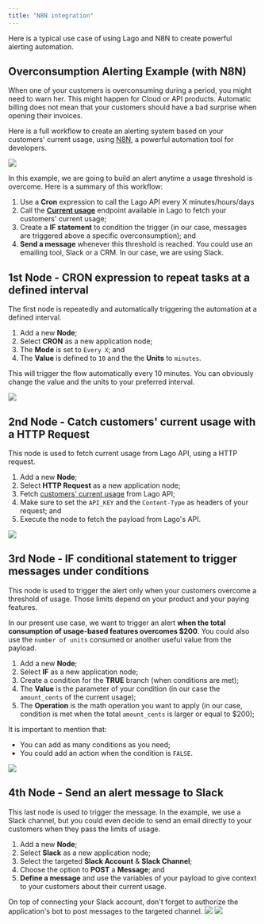```yaml
---
title: "N8N integration"
---
```


Here is a typical use case of using Lago and N8N to create powerful alerting automation.

## Overconsumption Alerting Example (with N8N)

When one of your customers is overconsuming during a period, you might need to warn her. This might happen for Cloud or API products. Automatic billing does not mean that your customers should have a bad surprise when opening their invoices.

Here is a full workflow to create an alerting system based on your customers' current usage, using [N8N](https://n8n.io/), a powerful automation tool for developers.

<Frame caption="N8N Alerting Workflow">
  <img src="/integrations/alerting/images/n8n-current-usage-ffe518dc30433d5f993f3cfb67a31374.png" />
</Frame>


In this example, we are going to build an alert anytime a usage threshold is overcome. Here is a summary of this workflow:
1. Use a **Cron** expression to call the Lago API every X minutes/hours/days
2. Call the [**Current usage**](../../api/customer_usage/customer-usage) endpoint available in Lago to fetch your customers' current usage;
3. Create a **IF statement** to condition the trigger (in our case, messages are triggered above a specific overconsumption); and
4. **Send a message** whenever this threshold is reached. You could use an emailing tool, Slack or a CRM. In our case, we are using Slack.

## 1st Node - CRON expression to repeat tasks at a defined interval
The first node is repeatedly and automatically triggering the automation at a defined interval.
1. Add a new **Node**;
2. Select **CRON** as a new application node;
3. The **Mode** is set to `Every X`; and
4. The **Value** is defined to `10` and the the **Units** to `minutes`. 

This will trigger the flow automatically every 10 minutes. You can obviously change the value and the units to your preferred interval.

<Frame caption="Cron expression">
  <img src="/integrations/alerting/images/cron-alerting-a3cc55668cedb59003c788201dcfaf16.png" />
</Frame>

## 2nd Node - Catch customers' current usage with a HTTP Request
This node is used to fetch current usage from Lago API, using a HTTP request.
1. Add a new **Node**;
2. Select **HTTP Request** as a new application node;
3. Fetch [customers' current usage](../../api/customer_usage/customer-usage) from Lago API;
4. Make sure to set the `API_KEY` and the `Content-Type` as headers of your request; and
5. Execute the node to fetch the payload from Lago's API.

<Frame caption="Customer current usage">
  <img src="/integrations/alerting/images/current-usage-http-request-f534e90c3cc02f462a65c859218ac063.png" />
</Frame>

## 3rd Node - IF conditional statement to trigger messages under conditions
This node is used to trigger the alert only when your customers overcome a threshold of usage. Those limits depend on your product and your paying features.

In our present use case, we want to trigger an alert **when the total consumption of usage-based features overcomes $200**. You could also use the `number of units` consumed or another useful value from the payload.

1. Add a new **Node**;
2. Select **IF** as a new application node;
3. Create a condition for the **TRUE** branch (when conditions are met);
4. The **Value** is the parameter of your condition (in our case the `amount_cents` of the current usage);
5. The **Operation** is the math operation you want to apply (in our case, condition is met when the total `amount_cents` is larger or equal to $200);

It is important to mention that:
- You can add as many conditions as you need;
- You could add an action when the condition is `FALSE`.

<Frame caption="Customer current usage with if statement">
  <img src="/integrations/alerting/images/if-statement-current-usage-4186fee96e606f9554fa1bbcd6f07f5b.png" />
</Frame>


## 4th Node - Send an alert message to Slack
This last node is used to trigger the message. In the example, we use a Slack channel, but you could even decide to send an email directly to your customers when they pass the limits of usage.


1. Add a new **Node**;
2. Select **Slack** as a new application node;
3. Select the targeted **Slack Account** & **Slack Channel**;
4. Choose the option to **POST** a **Message**; and
5. **Define a message** and use the variables of your payload to give context to your customers about their current usage.

<Tip>
On top of connecting your Slack account, don't forget to authorize the application's bot to post messages to the targeted channel.
</Tip>

<Frame>
  <img src="/integrations/alerting/images/slack-alert-current-usage-247e699c94c1e5ec0f8adaac4b7abe8e.png" />
</Frame>

<Frame>
  <img src="/integrations/alerting/images/slack-alert-current-usage-message-dcd840bb5aa02098873410a83eb40776.png" />
</Frame>